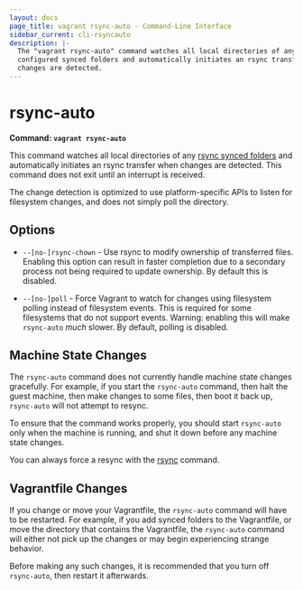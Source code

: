 ```yaml
---
layout: docs
page_title: vagrant rsync-auto - Command-Line Interface
sidebar_current: cli-rsyncauto
description: |-
  The "vagrant rsync-auto" command watches all local directories of any rsync
  configured synced folders and automatically initiates an rsync transfer when
  changes are detected.
---
```


# rsync-auto

**Command: `vagrant rsync-auto`**

This command watches all local directories of any
[rsync synced folders](/docs/synced-folders/rsync.html) and automatically
initiates an rsync transfer when changes are detected. This command does
not exit until an interrupt is received.

The change detection is optimized to use platform-specific APIs to listen
for filesystem changes, and does not simply poll the directory.

## Options

- `--[no-]rsync-chown` - Use rsync to modify ownership of transferred files. Enabling
  this option can result in faster completion due to a secondary process not being
  required to update ownership. By default this is disabled.

- `--[no-]poll` - Force Vagrant to watch for changes using filesystem
  polling instead of filesystem events. This is required for some filesystems
  that do not support events. Warning: enabling this will make `rsync-auto`
  _much_ slower. By default, polling is disabled.

## Machine State Changes

The `rsync-auto` command does not currently handle machine state changes
gracefully. For example, if you start the `rsync-auto` command, then
halt the guest machine, then make changes to some files, then boot it
back up, `rsync-auto` will not attempt to resync.

To ensure that the command works properly, you should start `rsync-auto`
only when the machine is running, and shut it down before any machine
state changes.

You can always force a resync with the [rsync](/docs/cli/rsync.html) command.

## Vagrantfile Changes

If you change or move your Vagrantfile, the `rsync-auto` command will have
to be restarted. For example, if you add synced folders to the Vagrantfile,
or move the directory that contains the Vagrantfile, the `rsync-auto`
command will either not pick up the changes or may begin experiencing
strange behavior.

Before making any such changes, it is recommended that you turn off
`rsync-auto`, then restart it afterwards.
